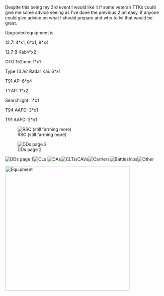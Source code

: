 Despite this being my 3rd event I would like it if some veteran TTKs could give me some advice seeing as I've done the previous 2 on easy, if anyone could give advice on what I should prepare and who to lvl that would be great. 



Upgraded equipment is:

12.7: 4*x1, 6*x1, 9*x4

12.7 B Kai:4*x2

OTO 152mm: 1*x1

Type 13 Air Radar Kai: 6*x1

T91 AP: 6*x4

T1 AP: 1*x2

Searchlight: 1*x1

T94 AAFD: 3*x1

T91 AAFD: 2*x1



[[File:Ss_(2016-01-17_at_03.34.28).jpg|thumb|left|RSC (still farming more)]]

[[File:Ss_(2016-01-17_at_03.21.27).png|thumb|DDs page 2]]

[[File:Ss_(2016-01-17_at_03.15.57).png|thumb|left|DDs page 1]][[File:Ss_(2016-01-17_at_03.22.02).png|thumb|left|CLs]]
[[File:Ss_(2016-01-17_at_03.22.55).png|thumb|CAs]][[File:Ss_(2016-01-17_at_03.23.24).png|thumb|left|CLTs/CAVs]][[File:Ss_(2016-01-17_at_03.24.13).png|thumb|Carriers]][[File:Ss_(2016-01-17_at_03.24.46).png|thumb|left|Battleships]][[File:Ss_(2016-01-17_at_03.25.34).png|thumb|Other]]

[[File:Ss_(2016-01-17_at_03.36.02).png|thumb|left|400px|Equipment]]<ac_metadata title="Is this enough for Med/Hard?"> </ac_metadata>